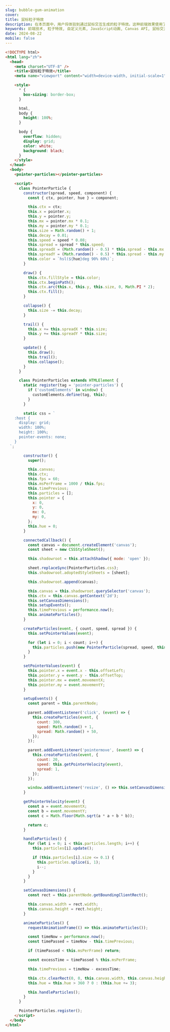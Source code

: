 ```yaml
---
slug: bubble-gum-animation
cover:
title: 鼠标粒子特效
description: 在本页面中，用户将体验到通过鼠标交互生成的粒子特效。这种前端效果使用了自定义元素和Canvas API，展现出动态的视觉效果，特别适合展示和提升前端开发技能的项目。页面完全使用现代Web技术，旨在为开发者提供灵感，并展示如何使用JavaScript和CSS实现复杂的交互动画。
keywords: 前端技术, 粒子特效, 自定义元素, JavaScript动画, Canvas API, 鼠标交互, Web开发, 动态效果, CSS动画, Web设计
date: 2024-08-22
mobile: false
---
```


```html
<!DOCTYPE html>
<html lang="zh">
  <head>
    <meta charset="UTF-8" />
    <title>鼠标粒子特效</title>
    <meta name="viewport" content="width=device-width, initial-scale=1" />

    <style>
      * {
        box-sizing: border-box;
      }

      html,
      body {
        height: 100%;
      }

      body {
        overflow: hidden;
        display: grid;
        color: white;
        background: black;
      }
    </style>
  </head>
  <body>
    <pointer-particles></pointer-particles>

    <script>
      class PointerParticle {
        constructor(spread, speed, component) {
          const { ctx, pointer, hue } = component;

          this.ctx = ctx;
          this.x = pointer.x;
          this.y = pointer.y;
          this.mx = pointer.mx * 0.1;
          this.my = pointer.my * 0.1;
          this.size = Math.random() + 1;
          this.decay = 0.01;
          this.speed = speed * 0.08;
          this.spread = spread * this.speed;
          this.spreadX = (Math.random() - 0.5) * this.spread - this.mx;
          this.spreadY = (Math.random() - 0.5) * this.spread - this.my;
          this.color = `hsl(${hue}deg 90% 60%)`;
        }

        draw() {
          this.ctx.fillStyle = this.color;
          this.ctx.beginPath();
          this.ctx.arc(this.x, this.y, this.size, 0, Math.PI * 2);
          this.ctx.fill();
        }

        collapse() {
          this.size -= this.decay;
        }

        trail() {
          this.x += this.spreadX * this.size;
          this.y += this.spreadY * this.size;
        }

        update() {
          this.draw();
          this.trail();
          this.collapse();
        }
      }

      class PointerParticles extends HTMLElement {
        static register(tag = 'pointer-particles') {
          if ('customElements' in window) {
            customElements.define(tag, this);
          }
        }

        static css = `
    :host {
      display: grid;
      width: 100%;
      height: 100%;
      pointer-events: none;
    }
  `;

        constructor() {
          super();

          this.canvas;
          this.ctx;
          this.fps = 60;
          this.msPerFrame = 1000 / this.fps;
          this.timePrevious;
          this.particles = [];
          this.pointer = {
            x: 0,
            y: 0,
            mx: 0,
            my: 0,
          };
          this.hue = 0;
        }

        connectedCallback() {
          const canvas = document.createElement('canvas');
          const sheet = new CSSStyleSheet();

          this.shadowroot = this.attachShadow({ mode: 'open' });

          sheet.replaceSync(PointerParticles.css);
          this.shadowroot.adoptedStyleSheets = [sheet];

          this.shadowroot.append(canvas);

          this.canvas = this.shadowroot.querySelector('canvas');
          this.ctx = this.canvas.getContext('2d');
          this.setCanvasDimensions();
          this.setupEvents();
          this.timePrevious = performance.now();
          this.animateParticles();
        }

        createParticles(event, { count, speed, spread }) {
          this.setPointerValues(event);

          for (let i = 0; i < count; i++) {
            this.particles.push(new PointerParticle(spread, speed, this));
          }
        }

        setPointerValues(event) {
          this.pointer.x = event.x - this.offsetLeft;
          this.pointer.y = event.y - this.offsetTop;
          this.pointer.mx = event.movementX;
          this.pointer.my = event.movementY;
        }

        setupEvents() {
          const parent = this.parentNode;

          parent.addEventListener('click', (event) => {
            this.createParticles(event, {
              count: 300,
              speed: Math.random() + 1,
              spread: Math.random() + 50,
            });
          });

          parent.addEventListener('pointermove', (event) => {
            this.createParticles(event, {
              count: 20,
              speed: this.getPointerVelocity(event),
              spread: 1,
            });
          });

          window.addEventListener('resize', () => this.setCanvasDimensions());
        }

        getPointerVelocity(event) {
          const a = event.movementX;
          const b = event.movementY;
          const c = Math.floor(Math.sqrt(a * a + b * b));

          return c;
        }

        handleParticles() {
          for (let i = 0; i < this.particles.length; i++) {
            this.particles[i].update();

            if (this.particles[i].size <= 0.1) {
              this.particles.splice(i, 1);
              i--;
            }
          }
        }

        setCanvasDimensions() {
          const rect = this.parentNode.getBoundingClientRect();

          this.canvas.width = rect.width;
          this.canvas.height = rect.height;
        }

        animateParticles() {
          requestAnimationFrame(() => this.animateParticles());

          const timeNow = performance.now();
          const timePassed = timeNow - this.timePrevious;

          if (timePassed < this.msPerFrame) return;

          const excessTime = timePassed % this.msPerFrame;

          this.timePrevious = timeNow - excessTime;

          this.ctx.clearRect(0, 0, this.canvas.width, this.canvas.height);
          this.hue = this.hue > 360 ? 0 : (this.hue += 3);

          this.handleParticles();
        }
      }

      PointerParticles.register();
    </script>
  </body>
</html>
```
